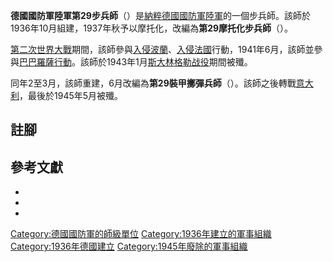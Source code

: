 {{Infobox military unit
|unit_name=德國國防軍陸軍第29步兵師<br/>德國國防軍陸軍第29摩托化步兵師<br/>德國國防軍陸軍第29裝甲擲彈兵師
|image=29th Infanterie Division Logo.svg
|image_size = 150
|caption=
|dates=1936年10月1日至1945年5月8日
|country={{flag|Nazi Germany}}
|branch=[[納粹德國陸軍|陸軍]]
|type=[[步兵|步兵]]
|role=
|size=[[师_(军队)|師]]
|command_structure=
|garrison=
|garrison_label=
|nickname=隼師
}}

'''德國國防軍陸軍第29步兵師'''（{{lang-de|'''29. Infanterie-Division'''}}）是[[納粹德國|納粹德國]][[德國國防軍|國防軍]][[納粹德國陸軍|陸軍]]的一個步兵師。該師於1936年10月組建{{cfn|Mitcham|y=2007}}，1937年秋予以摩托化，改編為'''第29摩托化步兵師'''（{{lang-de|'''29. Infanterie-Division (mot.)'''}}）。

[[第二次世界大戰|第二次世界大戰]]期間，該師參與[[波蘭戰役|入侵波蘭]]、[[法國戰役|入侵法國]]行動，1941年6月，該師並參與[[巴巴羅薩行動|巴巴羅薩行動]]。該師於1943年1月[[斯大林格勒战役|斯大林格勒战役]]期間被殲。

同年2至3月，該師重建，6月改編為'''第29裝甲擲彈兵師'''（{{lang-de|'''29. Panzergrenadier-Division '''}}）。該師之後轉戰[[義大利戰役_(第二次世界大戰)|意大利]]，最後於1945年5月被殲。

== 註腳 ==
{{reflist}}

== 參考文獻 ==
* {{Cite book| author=Burkhard Müller-Hillebrand |title=Das Heer 1933-1945. Entwicklung des organisatorischen Aufbaues | volume= Vol. III: Der Zweifrontenkrieg. Das Heer vom Beginn des Feldzuges gegen die Sowjetunion bis zum Kriegsende| publisher=Mittler | location=Frankfurt am Main |year=1969 | page=286 | language=de}}
* {{Cite book| author=Georg Tessin|title=Verbände und Truppen der  deutschen Wehrmacht und Waffen-SS im Zweiten Weltkrieg, 1939 - 1945 | volume=Vol. IV: Die Landstreitkräfte 15 -30 | publisher= Mittler | location= Frankfurt am Main | year=1970 | language=de}}
* {{Cite book|last=Mitcham |first=Samuel W., Jr.|author-link=Samuel W. Mitcham|title=German Order of Battle, Volume One: 1st – 290th Infantry Divisions in WWII|year=2007|publisher=Stackpole Books|location=PA; United States of America|isbn=978-0-8117-3416-5|ref={{sfnRef|Mitcham|y=2007}}}}

{{mil-stub}}
{{德國國防軍陸軍的步兵師}}
[[Category:德國國防軍的師級單位|Category:德國國防軍的師級單位]]
[[Category:1936年建立的軍事組織|Category:1936年建立的軍事組織]]
[[Category:1936年德國建立|Category:1936年德國建立]]
[[Category:1945年廢除的軍事組織|Category:1945年廢除的軍事組織]]
